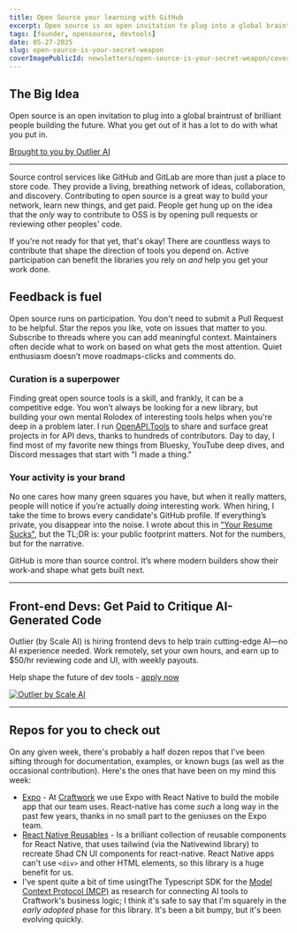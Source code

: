```yaml
---
title: Open Source your learning with GitHub
excerpt: Open source is an open invitation to plug into a global braintrust of brilliant people building the future. What you get out of it has a lot to do with what you put in.
tags: [founder, opensource, devtools]
date: 05-27-2025
slug: open-source-is-your-secret-weapon
coverImagePublicId: newsletters/open-source-is-your-secret-weapon/cover
---
```


## The Big Idea

Open source is an open invitation to plug into a global braintrust of brilliant people building the future. What you get out of it has a lot to do with what you put in.

<a href="https://tiny.outlier.ai/yckz3zcs" className="text-xs lg:text-xs xl:text-xs">
  Brought to you by Outlier AI
</a>

---

Source control services like GitHub and GitLab are more than just a place to store code. They provide a living, breathing network of ideas, collaboration, and discovery. Contributing to open source is a great way to build your network, learn new things, and get paid. People get hung up on the idea that the _only_ way to contribute to OSS is by opening pull requests or reviewing other peoples' code.

If you're not ready for that yet, that's okay! There are countless ways to contribute that shape the direction of tools you depend on. Active participation can benefit the libraries you rely on _and_ help you get your work done.

## Feedback is fuel

Open source runs on participation. You don't need to submit a Pull Request to be helpful. Star the repos you like, vote on issues that matter to you. Subscribe to threads where you can add meaningful context. Maintainers often decide what to work on based on what gets the most attention. Quiet enthusiasm doesn’t move roadmaps-clicks and comments do.

### Curation is a superpower

Finding great open source tools is a skill, and frankly, it can be a competitive edge. You won’t always be looking for a new library, but building your own mental Rolodex of interesting tools helps when you're deep in a problem later. I run [OpenAPI.Tools](https://openapi.tools/) to share and surface great projects in for API devs, thanks to hundreds of contributors. Day to day, I find most of my favorite new things from Bluesky, YouTube deep dives, and Discord messages that start with "I made a thing."

### Your activity is your brand

No one cares how many green squares you have, but when it really matters, people will notice if you’re actually _doing_ interesting work. When hiring, I take the time to brows every candidate's GitHub profile. If everything’s private, you disappear into the noise. I wrote about this in ["Your Resume Sucks"](https://mikebifulco.com/newsletter/your-resume-sucks), but the TL;DR is: your public footprint matters. Not for the numbers, but for the narrative.

GitHub is more than source control. It’s where modern builders show their work-and shape what gets built next.

---

## Front-end Devs: Get Paid to Critique AI-Generated Code
Outlier (by Scale AI) is hiring frontend devs to help train cutting-edge AI—no AI experience needed. Work remotely, set your own hours, and earn up to $50/hr reviewing code and UI, with weekly payouts.

Help shape the future of dev tools - [apply now](https://tiny.outlier.ai/yckz3zcs)

<a href="https://tiny.outlier.ai/yckz3zcs" target="_blank" rel="noopener noreferrer sponsored">
  <Image
    publicId="sponsors/scale-ai/contribute-sq"
        alt="Outlier by Scale AI"
    className="max-w-sm"
  />
</a>

---

## Repos for you to check out

On any given week, there's probably a half dozen repos that I've been sifting through for documentation, examples, or known bugs (as well as the occasional contribution). Here's the ones that have been on my mind this week:

- [Expo](https://github.com/expo/expo) - At [Craftwork](https://craftwork.com?utm_source=mikebifulco&utm_medium=email&utm_campaign=open-source-for-everything) we use Expo with React Native to build the mobile app that our team uses. React-native has come _such_ a long way in the past few years, thanks in no small part to the geniuses on the Expo team.
- [React Native Reusables](https://github.com/mrzachnugent/react-native-reusables) - Is a brilliant collection of reusable components for React Native, that uses tailwind (via the Nativewind library) to recreate Shad CN UI components for react-native. React Native apps can't use `<div>` and other HTML elements, so this library is a huge benefit for us.
- I've spent quite a bit of time usingtThe Typescript SDK for the [Model Context Protocol (MCP)](https://github.com/modelcontextprotocol/typescript-sdk) as research for connecting AI tools to Craftwork's business logic; I think it's safe to say that I'm squarely in the _early adopted_ phase for this library. It's been a bit bumpy, but it's been evolving quickly.
